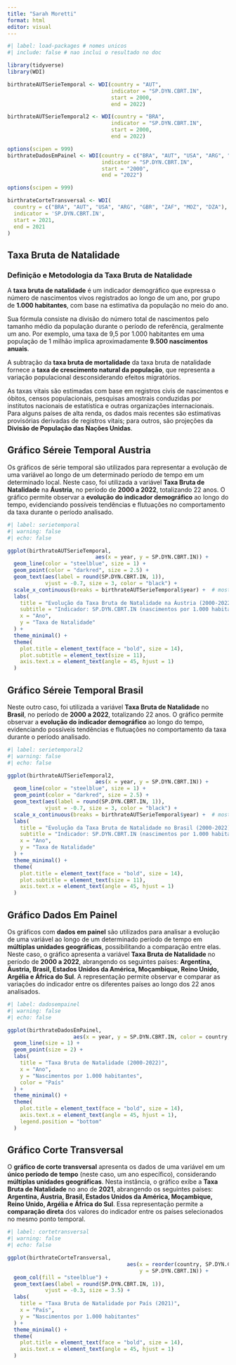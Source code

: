 ---
title: "Sarah Moretti"
format: html
editor: visual
---

```{r}
#| label: load-packages # nomes unicos
#| include: false # nao inclui o resultado no doc

library(tidyverse)
library(WDI)

birthrateAUTSerieTemporal <- WDI(country = "AUT", 
                                 indicator = "SP.DYN.CBRT.IN", 
                                 start = 2000, 
                                 end = 2022)

birthrateAUTSerieTemporal2 <- WDI(country = "BRA", 
                                 indicator = "SP.DYN.CBRT.IN", 
                                 start = 2000, 
                                 end = 2022)

options(scipen = 999)
birthrateDadosEmPainel <- WDI(country = c("BRA", "AUT", "USA", "ARG", "GBR", "ZAF", "MOZ", "DZA"), 
                              indicator = "SP.DYN.CBRT.IN", 
                              start = "2000", 
                              end = "2022")

options(scipen = 999)

birthrateCorteTransversal <- WDI(
  country = c("BRA", "AUT", "USA", "ARG", "GBR", "ZAF", "MOZ", "DZA"),
  indicator = 'SP.DYN.CBRT.IN', 
  start = 2021, 
  end = 2021
)

```

## Taxa Bruta de Natalidade

### **Definição e Metodologia da Taxa Bruta de Natalidade**

A **taxa bruta de natalidade** é um indicador demográfico que expressa o número de nascimentos vivos registrados ao longo de um ano, por grupo de **1.000 habitantes**, com base na estimativa da população no meio do ano.

Sua fórmula consiste na divisão do número total de nascimentos pelo tamanho médio da população durante o período de referência, geralmente um ano. Por exemplo, uma taxa de 9,5 por 1.000 habitantes em uma população de 1 milhão implica aproximadamente **9.500 nascimentos anuais**.

A subtração da **taxa bruta de mortalidade** da taxa bruta de natalidade fornece a **taxa de crescimento natural da população**, que representa a variação populacional desconsiderando efeitos migratórios.

As taxas vitais são estimadas com base em registros civis de nascimentos e óbitos, censos populacionais, pesquisas amostrais conduzidas por institutos nacionais de estatística e outras organizações internacionais. Para alguns países de alta renda, os dados mais recentes são estimativas provisórias derivadas de registros vitais; para outros, são projeções da **Divisão de População das Nações Unidas**.

## Gráfico Séreie Temporal Austria

Os gráficos de série temporal são utilizados para representar a evolução de uma variável ao longo de um determinado período de tempo em um determinado local. Neste caso, foi utilizada a variável **Taxa Bruta de Natalidade** na **Áustria**, no período de **2000 a 2022**, totalizando 22 anos. O gráfico permite observar a **evolução do indicador demográfico** ao longo do tempo, evidenciando possíveis tendências e flutuações no comportamento da taxa durante o período analisado.

```{r}
#| label: serietemporal 
#| warning: false 
#| echo: false  

ggplot(birthrateAUTSerieTemporal,
                            aes(x = year, y = SP.DYN.CBRT.IN)) +
  geom_line(color = "steelblue", size = 1) +
  geom_point(color = "darkred", size = 2.5) +
  geom_text(aes(label = round(SP.DYN.CBRT.IN, 1)),
            vjust = -0.7, size = 3, color = "black") +
  scale_x_continuous(breaks = birthrateAUTSerieTemporal$year) +  # mostra todos os anos
  labs(
    title = "Evolução da Taxa Bruta de Natalidade na Áustria (2000-2022)",
    subtitle = "Indicador: SP.DYN.CBRT.IN (nascimentos por 1.000 habitantes)",
    x = "Ano",
    y = "Taxa de Natalidade"
  ) +
  theme_minimal() +
  theme(
    plot.title = element_text(face = "bold", size = 14),
    plot.subtitle = element_text(size = 11),
    axis.text.x = element_text(angle = 45, hjust = 1)
  )

```

## Gráfico Séreie Temporal Brasil

Neste outro caso, foi utilizada a variável **Taxa Bruta de Natalidade** no **Brasil**, no período de **2000 a 2022**, totalizando 22 anos. O gráfico permite observar a **evolução do indicador demográfico** ao longo do tempo, evidenciando possíveis tendências e flutuações no comportamento da taxa durante o período analisado.

```{r}
#| label: serietemporal2
#| warning: false 
#| echo: false  

ggplot(birthrateAUTSerieTemporal2,
                            aes(x = year, y = SP.DYN.CBRT.IN)) +
  geom_line(color = "steelblue", size = 1) +
  geom_point(color = "darkred", size = 2.5) +
  geom_text(aes(label = round(SP.DYN.CBRT.IN, 1)),
            vjust = -0.7, size = 3, color = "black") +
  scale_x_continuous(breaks = birthrateAUTSerieTemporal$year) +  # mostra todos os anos
  labs(
    title = "Evolução da Taxa Bruta de Natalidade no Brasil (2000-2022)",
    subtitle = "Indicador: SP.DYN.CBRT.IN (nascimentos por 1.000 habitantes)",
    x = "Ano",
    y = "Taxa de Natalidade"
  ) +
  theme_minimal() +
  theme(
    plot.title = element_text(face = "bold", size = 14),
    plot.subtitle = element_text(size = 11),
    axis.text.x = element_text(angle = 45, hjust = 1)
  )
```

## 

## Gráfico Dados Em Painel

Os gráficos com **dados em painel** são utilizados para analisar a evolução de uma variável ao longo de um determinado período de tempo em **múltiplas unidades geográficas**, possibilitando a comparação entre elas. Neste caso, o gráfico apresenta a variável **Taxa Bruta de Natalidade** no período de **2000 a 2022**, abrangendo os seguintes países: **Argentina, Áustria, Brasil, Estados Unidos da América, Moçambique, Reino Unido, Argélia e África do Sul**. A representação permite observar e comparar as variações do indicador entre os diferentes países ao longo dos 22 anos analisados.

```{r}
#| label: dadosempainel
#| warning: false
#| echo: false

ggplot(birthrateDadosEmPainel,
                     aes(x = year, y = SP.DYN.CBRT.IN, color = country, group = country)) +
  geom_line(size = 1) +
  geom_point(size = 2) +
  labs(
    title = "Taxa Bruta de Natalidade (2000-2022)",
    x = "Ano",
    y = "Nascimentos por 1.000 habitantes",
    color = "País"
  ) +
  theme_minimal() +
  theme(
    plot.title = element_text(face = "bold", size = 14),
    axis.text.x = element_text(angle = 45, hjust = 1),
    legend.position = "bottom"
  )
```

## Gráfico Corte Transversal

O **gráfico de corte transversal** apresenta os dados de uma variável em um **único período de tempo** (neste caso, um ano específico), considerando **múltiplas unidades geográficas**. Nesta instância, o gráfico exibe a **Taxa Bruta de Natalidade** no ano de **2021**, abrangendo os seguintes países: **Argentina, Áustria, Brasil, Estados Unidos da América, Moçambique, Reino Unido, Argélia e África do Sul**. Essa representação permite a **comparação direta** dos valores do indicador entre os países selecionados no mesmo ponto temporal.

```{r}
#| label: cortetransversal
#| warning: false
#| echo: false

ggplot(birthrateCorteTransversal,
                                      aes(x = reorder(country, SP.DYN.CBRT.IN),
                                          y = SP.DYN.CBRT.IN)) +
  geom_col(fill = "steelblue") +
  geom_text(aes(label = round(SP.DYN.CBRT.IN, 1)),
            vjust = -0.3, size = 3.5) +
  labs(
    title = "Taxa Bruta de Natalidade por País (2021)",
    x = "País",
    y = "Nascimentos por 1.000 habitantes"
  ) +
  theme_minimal() +
  theme(
    plot.title = element_text(face = "bold", size = 14),
    axis.text.x = element_text(angle = 45, hjust = 1)
  )



```
